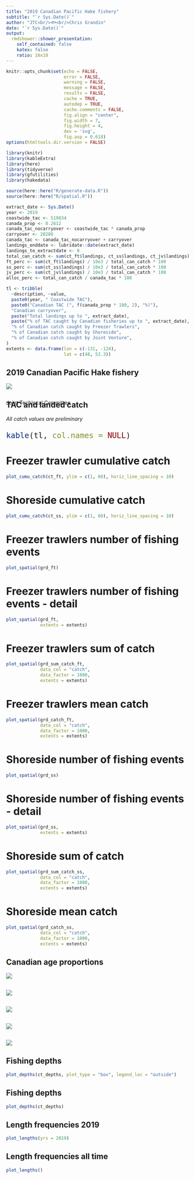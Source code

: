 ```yaml
---
title: "2019 Canadian Pacific Hake fishery"
subtitle: "`r Sys.Date()`"
author: "JTC<br/>🐟<br/>Chris Grandin"
date: "`r Sys.Date()`"
output:
  rmdshower::shower_presentation:
    self_contained: false
    katex: false
    ratio: 16x10
---
```



```r
knitr::opts_chunk$set(echo = FALSE,
                      error = FALSE,
                      warning = FALSE,
                      message = FALSE,
                      results = FALSE,
                      cache = TRUE,
                      autodep = TRUE,
                      cache.comments = FALSE,
                      fig.align = "center",
                      fig.width = 7,
                      fig.height = 4,
                      dev = 'svg',
                      fig.asp = 0.618)
options(htmltools.dir.version = FALSE)
```

```r
library(knitr)
library(kableExtra)
library(here)
library(tidyverse)
library(gfutilities)
library(hakedata)
```

```r
source(here::here("R/generate-data.R"))
source(here::here("R/spatial.R"))

extract_date <- Sys.Date()
year <- 2019
coastwide_tac <- 519834
canada_prop <- 0.2612
canada_tac_nocarryover <- coastwide_tac * canada_prop
carryover <- 20286
canada_tac <- canada_tac_nocarryover + carryover
landings_enddate <- lubridate::date(extract_date)
landings_to_extractdate <- 0
total_can_catch <- sum(ct_ft$landings, ct_ss$landings, ct_jv$landings) / 10e3
ft_perc <- sum(ct_ft$landings) / 10e3 / total_can_catch * 100
ss_perc <- sum(ct_ss$landings) / 10e3 / total_can_catch * 100
jv_perc <- sum(ct_jv$landings) / 10e3 / total_can_catch * 100
alloc_perc <- total_can_catch / canada_tac * 100

tl <- tribble(
  ~description, ~value,
  paste0(year, " Coastwide TAC"),                                      paste0(f(coastwide_tac), " mt"),
  paste0("Canadian TAC (", f(canada_prop * 100, 2), "%)"),             paste0(f(canada_tac_nocarryover), " mt"),
  "Canadian carryover",                                                paste0(f(carryover), " mt"),
  paste("Total landings up to ", extract_date),                        paste0(f(total_can_catch), " mt"),
  paste("% of TAC caught by Canadian fisheries up to ", extract_date), paste0(f(alloc_perc, 1), " %"),
  "% of Canadian catch caught by Freezer Trawlers",                    paste0(f(ft_perc, 1), " %"),
  "% of Canadian catch caught by Shoreside",                           paste0(f(ss_perc, 1), " %"),
  "% of Canadian catch caught by Joint Venture",                       paste0(f(jv_perc, 1), " %")
)
extents <- data.frame(lon = c(-131, -124),
                      lat = c(48, 52.3))
```

## 2019 Canadian Pacific Hake fishery

<img src="images/hake-cover.jpg" class="cover">

<div style = "position: absolute; bottom: 5px>
<font size = "8" family = "PT Sans">
<p class = "note">
Joint Techincal Committee
</p>
</font>
</div>

## TAC and landed catch

*All catch values are preliminary*
<font size = "5">
```r
kable(tl, col.names = NULL)
```
</font>

# Freezer trawler cumulative catch
```r
plot_cumu_catch(ct_ft, ylim = c(1, 60), horiz_line_spacing = 10)
```

# Shoreside cumulative catch
```r
plot_cumu_catch(ct_ss, ylim = c(1, 60), horiz_line_spacing = 10)
```

<!-- # JV cumulative catch -->
<!-- ```{r cumu-catch-jv} -->
<!-- plot_cumu_catch(ct_jv, ylim = c(1, 10)) -->
<!-- ``` -->

# Freezer trawlers number of fishing events
```r
plot_spatial(grd_ft)
```

# Freezer trawlers number of fishing events - detail
```r
plot_spatial(grd_ft,
             extents = extents)
```

# Freezer trawlers sum of catch
```r
plot_spatial(grd_sum_catch_ft,
             data_col = "catch",
             data_factor = 1000,
             extents = extents)
```

# Freezer trawlers mean catch
```r
plot_spatial(grd_catch_ft,
             data_col = "catch",
             data_factor = 1000,
             extents = extents)
```

# Shoreside number of fishing events
```r
plot_spatial(grd_ss)
```

# Shoreside number of fishing events - detail
```r
plot_spatial(grd_ss,
             extents = extents)
```

# Shoreside sum of catch
```r
plot_spatial(grd_sum_catch_ss,
             data_col = "catch",
             data_factor = 1000,
             extents = extents)
```

# Shoreside mean catch
```r
plot_spatial(grd_catch_ss,
             data_col = "catch",
             data_factor = 1000,
             extents = extents)
```

## Canadian age proportions
<img style="float: bottom;" src="images/otoliths.jpg">

##

<img src="images/freezer-trawlers-ac-by-month-2019.png" class = "cover">

##

<img src="images/freezer-trawlers-ac.png" class = "cover">

##

<img src="images/shoreside-ac-by-month-2019.png" class = "cover">

##

<img src="images/shoreside-ac.png" class = "cover">

## Fishing depths
```r
plot_depths(ct_depths, plot_type = "box", legend_loc = "outside")
```

## Fishing depths
```r
plot_depths(ct_depths)
```

## Length frequencies 2019
```r
plot_lengths(yrs = 2019)
```

## Length frequencies all time
```r
plot_lengths()
```
